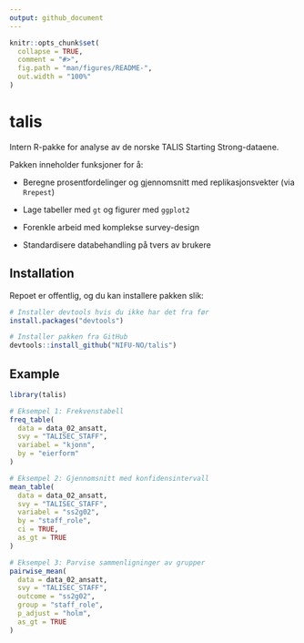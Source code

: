 ```yaml
---
output: github_document
---
```


<!-- README.md is generated from README.Rmd. Please edit that file -->

```r
knitr::opts_chunk$set(
  collapse = TRUE,
  comment = "#>",
  fig.path = "man/figures/README-",
  out.width = "100%"
)
```

# talis

<!-- badges: start -->

<!-- badges: end -->

Intern R-pakke for analyse av de norske TALIS Starting Strong-dataene.

Pakken inneholder funksjoner for å:

-    Beregne prosentfordelinger og gjennomsnitt med replikasjonsvekter (via `Rrepest`)

-    Lage tabeller med `gt` og figurer med `ggplot2`

-    Forenkle arbeid med komplekse survey-design

-    Standardisere databehandling på tvers av brukere

## Installation

Repoet er offentlig, og du kan installere pakken slik:

``` r
# Installer devtools hvis du ikke har det fra før
install.packages("devtools")

# Installer pakken fra GitHub
devtools::install_github("NIFU-NO/talis")
```

## Example


```r
library(talis)

# Eksempel 1: Frekvenstabell
freq_table(
  data = data_02_ansatt,
  svy = "TALISEC_STAFF",
  variabel = "kjonn",
  by = "eierform"
)

# Eksempel 2: Gjennomsnitt med konfidensintervall
mean_table(
  data = data_02_ansatt,
  svy = "TALISEC_STAFF",
  variabel = "ss2g02",
  by = "staff_role",
  ci = TRUE,
  as_gt = TRUE
)

# Eksempel 3: Parvise sammenligninger av grupper
pairwise_mean(
  data = data_02_ansatt,
  svy = "TALISEC_STAFF",
  outcome = "ss2g02",
  group = "staff_role",
  p_adjust = "holm",
  as_gt = TRUE
)

```

